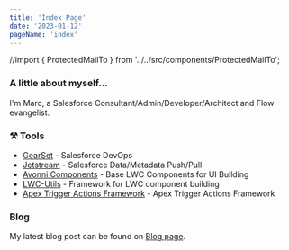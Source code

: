 ```yaml
---
title: 'Index Page'
date: '2023-01-12'
pageName: 'index'
---
```


//import { ProtectedMailTo } from '../../src/components/ProtectedMailTo';

<h3 className="mt-0">A little about myself...</h3>

I'm Marc, a Salesforce Consultant/Admin/Developer/Architect and Flow evangelist. 

### ⚒️ Tools

- [GearSet](https://www.gearset.com/) - <span className="text-muted">Salesforce DevOps</span>
- [Jetstream](https://getjeatstream.com/) - <span className="text-muted">Salesforce Data/Metadata Push/Pull</span>
- [Avonni Components](https://github.com/avonni/base-components-sfdx) - <span className="text-muted">Base LWC Components for UI Building</span>
- [LWC-Utils](https://github.com/tsalb/lwc-utils) - <span className="text-muted">Framework for LWC component building</span>
- [Apex Trigger Actions Framework](https://github.com/mitchspano/apex-trigger-actions-framework) - <span className="text-muted">Apex Trigger Actions Framework</span>

### Blog

My latest blog post can be found on [Blog page](/blog).

